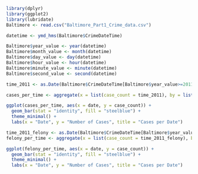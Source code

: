 
```{r, echo = FALSE,warning= FALSE}
library(dplyr)
library(ggplot2)
library(lubridate)
Baltimore <- read.csv("Baltimore_Part1_Crime_data.csv")

```


```{r}
datetime <- ymd_hms(Baltimore$CrimeDateTime)

Baltimore$year_value <- year(datetime)
Baltimore$month_value <- month(datetime)
Baltimore$day_value <- day(datetime)
Baltimore$hour_value <- hour(datetime)
Baltimore$minute_value <- minute(datetime)
Baltimore$second_value <- second(datetime)

time_2011 <- as.Date(Baltimore$CrimeDateTime[Baltimore$year_value>=2011])
```

```{r}
cases_per_time <- aggregate(x = list(case_count = time_2011), by = list(date = time_2011), FUN = length)

ggplot(cases_per_time, aes(x = date, y = case_count)) +
  geom_bar(stat = "identity", fill = "steelblue") +
  theme_minimal() +
  labs(x = "Date", y = "Number of Cases", title = "Cases per Date")

```

```{r}
time_2011_felony <- as.Date(Baltimore$CrimeDateTime[Baltimore$year_value>=2011 & !Baltimore$Description%in%c("COMMON ASSAULT","LARCENY","LARCENY FROM AUTO")])
felony_per_time <- aggregate(x = list(case_count = time_2011_felony), by = list(date = time_2011_felony), FUN = length)

ggplot(felony_per_time, aes(x = date, y = case_count)) +
  geom_bar(stat = "identity", fill = "steelblue") +
  theme_minimal() +
  labs(x = "Date", y = "Number of Cases", title = "Cases per Date")

```